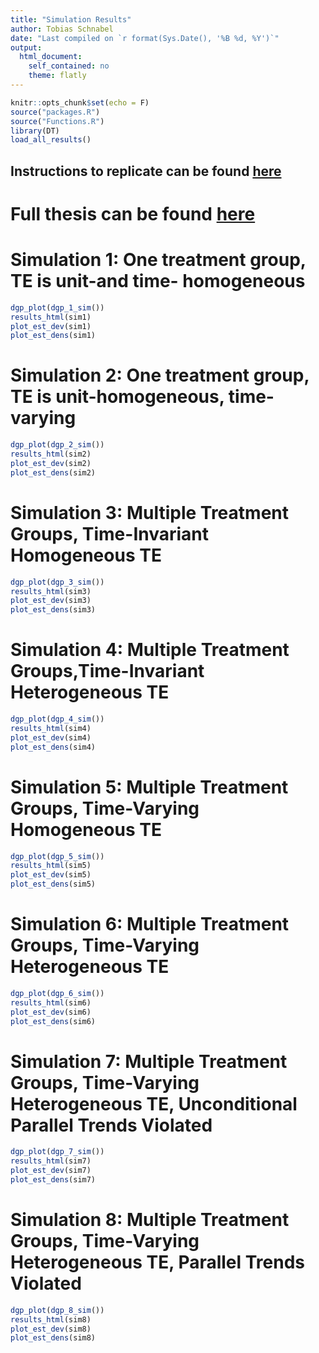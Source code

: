 ```yaml
---
title: "Simulation Results"
author: Tobias Schnabel
date: "Last compiled on `r format(Sys.Date(), '%B %d, %Y')`"
output: 
  html_document:
    self_contained: no
    theme: flatly
---
```


```r
knitr::opts_chunk$set(echo = F)
source("packages.R")
source("Functions.R")
library(DT)
load_all_results()
```

```{=html}
<style type="text/css">
table th {
    text-align: left !important;
}
</style>
```
## Instructions to replicate can be found [here](https://github.com/tobias-schnabel/matrix-completion/blob/main/Replication.md)

# Full thesis can be found [here](https://github.com/tobias-schnabel/matrix-completion/blob/main/Thesis_Schnabel.pdf)

# Simulation 1: One treatment group, TE is unit-and time- homogeneous

```r
dgp_plot(dgp_1_sim())
results_html(sim1)
plot_est_dev(sim1)
plot_est_dens(sim1)
```

# Simulation 2: One treatment group, TE is unit-homogeneous, time-varying

```r
dgp_plot(dgp_2_sim())
results_html(sim2)
plot_est_dev(sim2)
plot_est_dens(sim2)
```

# Simulation 3: Multiple Treatment Groups, Time-Invariant Homogeneous TE

```r
dgp_plot(dgp_3_sim())
results_html(sim3)
plot_est_dev(sim3)
plot_est_dens(sim3)
```

# Simulation 4: Multiple Treatment Groups,Time-Invariant Heterogeneous TE

```r
dgp_plot(dgp_4_sim())
results_html(sim4)
plot_est_dev(sim4)
plot_est_dens(sim4)
```

# Simulation 5: Multiple Treatment Groups, Time-Varying Homogeneous TE

```r
dgp_plot(dgp_5_sim())
results_html(sim5)
plot_est_dev(sim5)
plot_est_dens(sim5)
```

# Simulation 6: Multiple Treatment Groups, Time-Varying Heterogeneous TE

```r
dgp_plot(dgp_6_sim())
results_html(sim6)
plot_est_dev(sim6)
plot_est_dens(sim6)
```

# Simulation 7: Multiple Treatment Groups, Time-Varying Heterogeneous TE, **Unconditional** Parallel Trends Violated

```r
dgp_plot(dgp_7_sim())
results_html(sim7)
plot_est_dev(sim7)
plot_est_dens(sim7)
```

# Simulation 8: Multiple Treatment Groups, Time-Varying Heterogeneous TE, **Parallel Trends Violated**

```r
dgp_plot(dgp_8_sim())
results_html(sim8)
plot_est_dev(sim8)
plot_est_dens(sim8)
```
